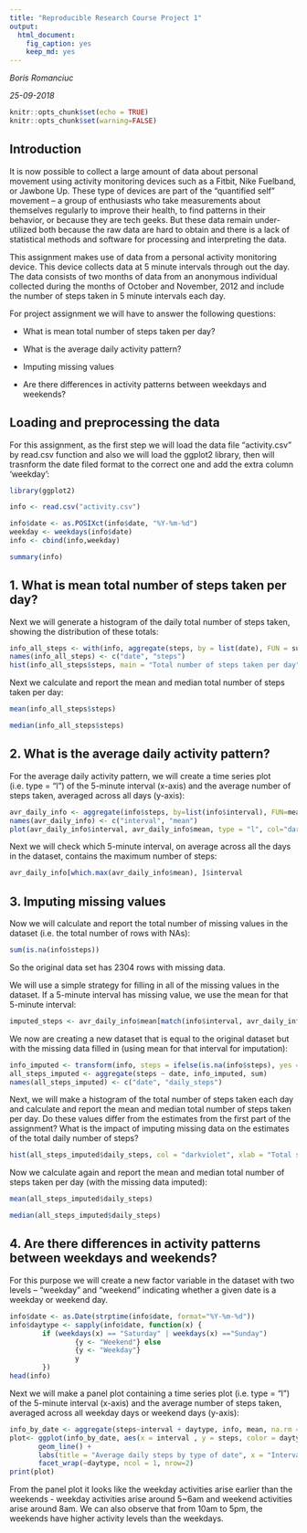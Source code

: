 ```yaml
---
title: "Reproducible Research Course Project 1"
output: 
  html_document: 
    fig_caption: yes
    keep_md: yes
---
```

*Boris Romanciuc*

*25-09-2018*

```r
knitr::opts_chunk$set(echo = TRUE)
knitr::opts_chunk$set(warning=FALSE)
```

## Introduction

It is now possible to collect a large amount of data about personal movement using activity monitoring devices such as a Fitbit, Nike Fuelband, or Jawbone Up. These type of devices are part of the “quantified self” movement – a group of enthusiasts who take measurements about themselves regularly to improve their health, to find patterns in their behavior, or because they are tech geeks. But these data remain under-utilized both because the raw data are hard to obtain and there is a lack of statistical methods and software for processing and interpreting the data.

This assignment makes use of data from a personal activity monitoring device. This device collects data at 5 minute intervals through out the day. The data consists of two months of data from an anonymous individual collected during the months of October and November, 2012 and include the number of steps taken in 5 minute intervals each day.

For project assignment we will have to answer the following questions:

- What is mean total number of steps taken per day?

- What is the average daily activity pattern?

- Imputing missing values

- Are there differences in activity patterns between weekdays and weekends?

## Loading and preprocessing the data

For this assignment, as the first step we will load the data file “activity.csv” by read.csv function and also we will load the ggplot2 library, then will trasnform the date filed format to the correct one and add the extra column 'weekday':

```r
library(ggplot2)

info <- read.csv("activity.csv")

info$date <- as.POSIXct(info$date, "%Y-%m-%d")
weekday <- weekdays(info$date)
info <- cbind(info,weekday)

summary(info)
```

## 1. What is mean total number of steps taken per day?

Next we will generate a histogram of the daily total number of steps taken, showing the distribution of these totals:

```r
info_all_steps <- with(info, aggregate(steps, by = list(date), FUN = sum, na.rm = TRUE))
names(info_all_steps) <- c("date", "steps")
hist(info_all_steps$steps, main = "Total number of steps taken per day", xlab = "Total steps taken per day", col = "darkviolet", ylim = c(0,20), breaks = seq(0,25000, by=2500))
```

Next we calculate and report the mean and median total number of steps taken per day:
```r
mean(info_all_steps$steps)
```

```r
median(info_all_steps$steps)
```


## 2. What is the average daily activity pattern?

For the average daily activity pattern, we will create a time series plot (i.e. type = “l”) of the 5-minute interval (x-axis) and the average number of steps taken, averaged across all days (y-axis):
```r
avr_daily_info <- aggregate(info$steps, by=list(info$interval), FUN=mean, na.rm=TRUE)
names(avr_daily_info) <- c("interval", "mean")
plot(avr_daily_info$interval, avr_daily_info$mean, type = "l", col="darkviolet", lwd = 2, xlab="Interval", ylab="Average number of steps", main="Average number of steps per intervals")
```

Next we will check which 5-minute interval, on average across all the days in the dataset, contains the maximum number of steps:
```r
avr_daily_info[which.max(avr_daily_info$mean), ]$interval
```

## 3. Imputing missing values

Now we will calculate and report the total number of missing values in the dataset (i.e. the total number of rows with NAs):
```r
sum(is.na(info$steps))
```

So the original data set has 2304 rows with missing data.

We will use a simple strategy for filling in all of the missing values in the dataset. If a 5-minute interval has missing value, we use the mean for that 5-minute interval:
```r
imputed_steps <- avr_daily_info$mean[match(info$interval, avr_daily_info$interval)]
```

We now are creating a new dataset that is equal to the original dataset but with the missing data filled in (using mean for that interval for imputation):
```r
info_imputed <- transform(info, steps = ifelse(is.na(info$steps), yes = imputed_steps, no = info$steps))
all_steps_imputed <- aggregate(steps ~ date, info_imputed, sum)
names(all_steps_imputed) <- c("date", "daily_steps")
```

Next, we will make a histogram of the total number of steps taken each day and calculate and report the mean and median total number of steps taken per day. Do these values differ from the estimates from the first part of the assignment? What is the impact of imputing missing data on the estimates of the total daily number of steps?

```r
hist(all_steps_imputed$daily_steps, col = "darkviolet", xlab = "Total steps per day", ylim = c(0,30), main = "Total number of steps taken each day (missing data imputed)", breaks = seq(0,25000,by=2500))
```

Now we calculate again and report the mean and median total number of steps taken per day (with the missing data imputed):
```r
mean(all_steps_imputed$daily_steps)
```

```r
median(all_steps_imputed$daily_steps)
```

## 4. Are there differences in activity patterns between weekdays and weekends?

For this purpose we will create a new factor variable in the dataset with two levels – “weekday” and “weekend” indicating whether a given date is a weekday or weekend day.
```r
info$date <- as.Date(strptime(info$date, format="%Y-%m-%d"))
info$daytype <- sapply(info$date, function(x) {
        if (weekdays(x) == "Saturday" | weekdays(x) =="Sunday") 
                {y <- "Weekend"} else 
                {y <- "Weekday"}
                y
        })
head(info)
```


Next we will make a panel plot containing a time series plot (i.e. type = “l”) of the 5-minute interval (x-axis) and the average number of steps taken, averaged across all weekday days or weekend days (y-axis):
```r
info_by_date <- aggregate(steps~interval + daytype, info, mean, na.rm = TRUE)
plot<- ggplot(info_by_date, aes(x = interval , y = steps, color = daytype)) +
       geom_line() +
       labs(title = "Average daily steps by type of date", x = "Interval", y = "Average number of steps") +
       facet_wrap(~daytype, ncol = 1, nrow=2)
print(plot)
```

From the panel plot it looks like the weekday activities arise earlier than the weekends - weekday activities arise around 5~6am and weekend activities arise around 8am. We can also observe that from 10am to 5pm, the weekends have higher activity levels than the weekdays.

